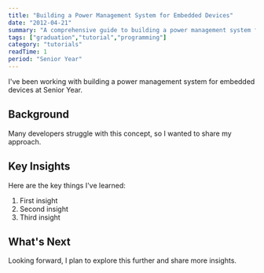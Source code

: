 ```yaml
---
title: "Building a Power Management System for Embedded Devices"
date: "2012-04-21"
summary: "A comprehensive guide to building a power management system for embedded devices. Learn the fundamentals and best practices."
tags: ["graduation","tutorial","programming"]
category: "tutorials"
readTime: 1
period: "Senior Year"
---
```


I've been working with building a power management system for embedded devices at Senior Year.

## Background

Many developers struggle with this concept, so I wanted to share my approach.

## Key Insights

Here are the key things I've learned:

1. First insight
2. Second insight
3. Third insight

## What's Next

Looking forward, I plan to explore this further and share more insights.

